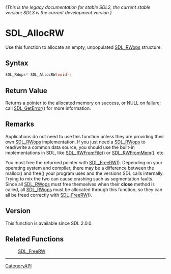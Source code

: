 ====== (This is the legacy documentation for stable SDL2, the current stable version; SDL3 is the current development version.) ======
= SDL_AllocRW =

Use this function to allocate an empty, unpopulated [[SDL_RWops]] structure.

== Syntax ==

<syntaxhighlight lang='c'>
SDL_RWops* SDL_AllocRW(void);
</syntaxhighlight>

== Return Value ==

Returns a pointer to the allocated memory on success, or NULL on failure;
call [[SDL_GetError]]() for more information.

== Remarks ==

Applications do not need to use this function unless they are providing
their own [[SDL_RWops]] implementation. If you just need a [[SDL_RWops]] to
read/write a common data source, you should use the built-in
implementations in SDL, like [[SDL_RWFromFile]]() or [[SDL_RWFromMem]](),
etc.

You must free the returned pointer with [[SDL_FreeRW]](). Depending on your
operating system and compiler, there may be a difference between the
malloc() and free() your program uses and the versions SDL calls
internally. Trying to mix the two can cause crashing such as segmentation
faults. Since all [[SDL_RWops]] must free themselves when their '''close'''
method is called, all [[SDL_RWops]] must be allocated through this
function, so they can all be freed correctly with [[SDL_FreeRW]]().

== Version ==

This function is available since SDL 2.0.0.

== Related Functions ==

:[[SDL_FreeRW]]

----
[[CategoryAPI]]



